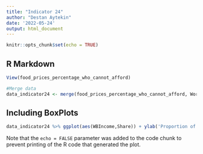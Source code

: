 ---
title: "Indicator 24"
author: "Destan Aytekin"
date: '2022-05-24'
output: html_document
---

```{r setup, include=FALSE}
knitr::opts_chunk$set(echo = TRUE)
```

## R Markdown


```{r}
View(food_prices_percentage_who_cannot_afford)

#Merge data
data_indicator24 <- merge(food_prices_percentage_who_cannot_afford, World_Bank_Classifications, by = "Country")

```

## Including BoxPlots

```{r pressure, echo=FALSE}

data_indicator24 %>% ggplot(aes(WBIncome,Share)) + ylab('Proportion of people who cannot afford a healthy diet') + geom_boxplot() + geom_point()

```

Note that the `echo = FALSE` parameter was added to the code chunk to prevent printing of the R code that generated the plot.
